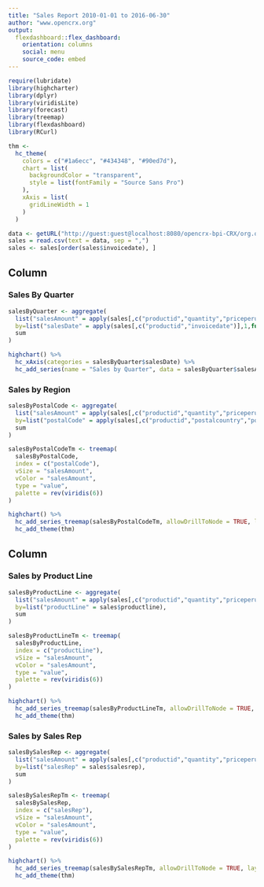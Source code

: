 ```yaml
---
title: "Sales Report 2010-01-01 to 2016-06-30"
author: "www.opencrx.org"
output: 
  flexdashboard::flex_dashboard:
    orientation: columns
    social: menu
    source_code: embed
---
```


```r
require(lubridate)
library(highcharter)
library(dplyr)
library(viridisLite)
library(forecast)
library(treemap)
library(flexdashboard)
library(RCurl)

thm <- 
  hc_theme(
    colors = c("#1a6ecc", "#434348", "#90ed7d"),
    chart = list(
      backgroundColor = "transparent",
      style = list(fontFamily = "Source Sans Pro")
    ),
    xAxis = list(
      gridLineWidth = 1
    )
  )

data <- getURL("http://guest:guest@localhost:8080/opencrx-bpi-CRX/org.opencrx.application.bpi1/provider/CRX/segment/Standard/exporter/InvoicePositionExporter/file/data.csv")
sales = read.csv(text = data, sep = ",")
sales <- sales[order(sales$invoicedate), ]

```

Column {data-width=1000}
-----------------------------------------------------------------------

### Sales By Quarter

```r
salesByQuarter <- aggregate(
  list("salesAmount" = apply(sales[,c("productid","quantity","priceperunit")],1,function(x){as.numeric(x["quantity"]) * as.numeric(x["priceperunit"])})), 
  by=list("salesDate" = apply(sales[,c("productid","invoicedate")],1,function(x){invoicedate=x["invoicedate"];year=as.numeric(substr(invoicedate,1,4));month=as.numeric(substr(invoicedate,6,7));paste(year, "Q", floor((month - 1) / 3) + 1)})),
  sum
)

highchart() %>% 
  hc_xAxis(categories = salesByQuarter$salesDate) %>%
  hc_add_series(name = "Sales by Quarter", data = salesByQuarter$salesAmount, type="spline")
```

### Sales by Region

```r
salesByPostalCode <- aggregate(
  list("salesAmount" = apply(sales[,c("productid","quantity","priceperunit")],1,function(x){as.numeric(x["quantity"]) * as.numeric(x["priceperunit"])})), 
  by=list("postalCode" = apply(sales[,c("productid","postalcountry","postalcode")],1,function(x){postalcode=x["postalcode"];if(nchar(postalcode)<3) "00" else substr(postalcode, 1, 2)})), 
  sum
)

salesByPostalCodeTm <- treemap(
  salesByPostalCode, 
  index = c("postalCode"),
  vSize = "salesAmount", 
  vColor = "salesAmount",
  type = "value", 
  palette = rev(viridis(6))
)

highchart() %>% 
  hc_add_series_treemap(salesByPostalCodeTm, allowDrillToNode = TRUE, layoutAlgorithm = "squarified") %>% 
  hc_add_theme(thm)
```

Column {data-width=1000}
-----------------------------------------------------------------------

### Sales by Product Line

```r
salesByProductLine <- aggregate(
  list("salesAmount" = apply(sales[,c("productid","quantity","priceperunit")],1,function(x){as.numeric(x["quantity"]) * as.numeric(x["priceperunit"])})), 
  by=list("productLine" = sales$productline), 
  sum
)

salesByProductLineTm <- treemap(
  salesByProductLine, 
  index = c("productLine"),
  vSize = "salesAmount", 
  vColor = "salesAmount",
  type = "value", 
  palette = rev(viridis(6))
)

highchart() %>% 
  hc_add_series_treemap(salesByProductLineTm, allowDrillToNode = TRUE, layoutAlgorithm = "squarified") %>% 
  hc_add_theme(thm)
```

### Sales by Sales Rep

```r
salesBySalesRep <- aggregate(
  list("salesAmount" = apply(sales[,c("productid","quantity","priceperunit")],1,function(x){as.numeric(x["quantity"]) * as.numeric(x["priceperunit"])})), 
  by=list("salesRep" = sales$salesrep), 
  sum
)

salesBySalesRepTm <- treemap(
  salesBySalesRep, 
  index = c("salesRep"), 
  vSize = "salesAmount", 
  vColor = "salesAmount", 
  type = "value", 
  palette = rev(viridis(6))
)

highchart() %>% 
  hc_add_series_treemap(salesBySalesRepTm, allowDrillToNode = TRUE, layoutAlgorithm = "squarified") %>% 
  hc_add_theme(thm)
```
